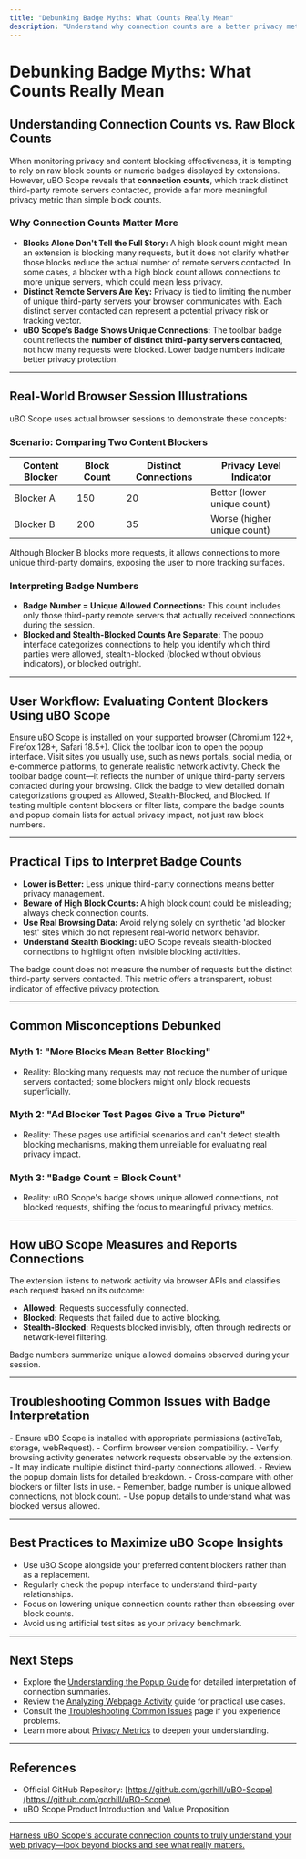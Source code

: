 ```yaml
---
title: "Debunking Badge Myths: What Counts Really Mean"
description: "Understand why connection counts are a better privacy metric than raw block counts, illustrated through real browser sessions. Learn how to interpret badge numbers to evaluate which content blockers are truly effective."
---
```


# Debunking Badge Myths: What Counts Really Mean

## Understanding Connection Counts vs. Raw Block Counts

When monitoring privacy and content blocking effectiveness, it is tempting to rely on raw block counts or numeric badges displayed by extensions. However, uBO Scope reveals that **connection counts**, which track distinct third-party remote servers contacted, provide a far more meaningful privacy metric than simple block counts.

### Why Connection Counts Matter More

- **Blocks Alone Don't Tell the Full Story:** A high block count might mean an extension is blocking many requests, but it does not clarify whether those blocks reduce the actual number of remote servers contacted. In some cases, a blocker with a high block count allows connections to more unique servers, which could mean less privacy.
- **Distinct Remote Servers Are Key:** Privacy is tied to limiting the number of unique third-party servers your browser communicates with. Each distinct server contacted can represent a potential privacy risk or tracking vector.
- **uBO Scope’s Badge Shows Unique Connections:** The toolbar badge count reflects the **number of distinct third-party servers contacted**, not how many requests were blocked. Lower badge numbers indicate better privacy protection.

---

## Real-World Browser Session Illustrations

uBO Scope uses actual browser sessions to demonstrate these concepts:

### Scenario: Comparing Two Content Blockers

| Content Blocker | Block Count | Distinct Connections | Privacy Level Indicator |
|-----------------|-------------|----------------------|-------------------------|
| Blocker A       | 150         | 20                   | Better (lower unique count) |
| Blocker B       | 200         | 35                   | Worse (higher unique count) |

Although Blocker B blocks more requests, it allows connections to more unique third-party domains, exposing the user to more tracking surfaces.

### Interpreting Badge Numbers

- **Badge Number = Unique Allowed Connections:** This count includes only those third-party remote servers that actually received connections during the session.
- **Blocked and Stealth-Blocked Counts Are Separate:** The popup interface categorizes connections to help you identify which third parties were allowed, stealth-blocked (blocked without obvious indicators), or blocked outright.

---

## User Workflow: Evaluating Content Blockers Using uBO Scope

<Steps>
<Step title="Install and Launch uBO Scope">
Ensure uBO Scope is installed on your supported browser (Chromium 122+, Firefox 128+, Safari 18.5+). Click the toolbar icon to open the popup interface.
</Step>
<Step title="Browse Real Websites">
Visit sites you usually use, such as news portals, social media, or e-commerce platforms, to generate realistic network activity.
</Step>
<Step title="Observe Badge Number">
Check the toolbar badge count—it reflects the number of unique third-party servers contacted during your browsing.
</Step>
<Step title="Open the Popup for Details">
Click the badge to view detailed domain categorizations grouped as Allowed, Stealth-Blocked, and Blocked.
</Step>
<Step title="Compare Across Configurations">
If testing multiple content blockers or filter lists, compare the badge counts and popup domain lists for actual privacy impact, not just raw block numbers.
</Step>
</Steps>

---

## Practical Tips to Interpret Badge Counts

- **Lower is Better:** Less unique third-party connections means better privacy management.
- **Beware of High Block Counts:** A high block count could be misleading; always check connection counts.
- **Use Real Browsing Data:** Avoid relying solely on synthetic 'ad blocker test' sites which do not represent real-world network behavior.
- **Understand Stealth Blocking:** uBO Scope reveals stealth-blocked connections to highlight often invisible blocking activities.

<Note>
The badge count does not measure the number of requests but the distinct third-party servers contacted. This metric offers a transparent, robust indicator of effective privacy protection.
</Note>

---

## Common Misconceptions Debunked

### Myth 1: "More Blocks Mean Better Blocking"

- Reality: Blocking many requests may not reduce the number of unique servers contacted; some blockers might only block requests superficially.

### Myth 2: "Ad Blocker Test Pages Give a True Picture"

- Reality: These pages use artificial scenarios and can't detect stealth blocking mechanisms, making them unreliable for evaluating real privacy impact.

### Myth 3: "Badge Count = Block Count"

- Reality: uBO Scope's badge shows unique allowed connections, not blocked requests, shifting the focus to meaningful privacy metrics.

---

## How uBO Scope Measures and Reports Connections

The extension listens to network activity via browser APIs and classifies each request based on its outcome:

- **Allowed:** Requests successfully connected.
- **Blocked:** Requests that failed due to active blocking.
- **Stealth-Blocked:** Requests blocked invisibly, often through redirects or network-level filtering.

Badge numbers summarize unique allowed domains observed during your session.

---

## Troubleshooting Common Issues with Badge Interpretation

<AccordionGroup title="Troubleshooting Badge Count Issues">
<Accordion title="Badge Count is Missing or Always Zero">
- Ensure uBO Scope is installed with appropriate permissions (activeTab, storage, webRequest).
- Confirm browser version compatibility.
- Verify browsing activity generates network requests observable by the extension.
</Accordion>
<Accordion title="Badge Number Too High Compared to Expectations">
- It may indicate multiple distinct third-party connections allowed.
- Review the popup domain lists for detailed breakdown.
- Cross-compare with other blockers or filter lists in use.
</Accordion>
<Accordion title="Confusion Between Block Count and Badge Number">
- Remember, badge number is unique allowed connections, not block count.
- Use popup details to understand what was blocked versus allowed.
</Accordion>
</AccordionGroup>

---

## Best Practices to Maximize uBO Scope Insights

- Use uBO Scope alongside your preferred content blockers rather than as a replacement.
- Regularly check the popup interface to understand third-party relationships.
- Focus on lowering unique connection counts rather than obsessing over block counts.
- Avoid using artificial test sites as your privacy benchmark.

---

## Next Steps

- Explore the [Understanding the Popup Guide](https://example.com/guides/getting-started-essentials/reading-popup) for detailed interpretation of connection summaries.
- Review the [Analyzing Webpage Activity](https://example.com/guides/getting-started-essentials/browsing-analysis) guide for practical use cases.
- Consult the [Troubleshooting Common Issues](https://example.com/getting-started/first-use-and-troubleshooting/troubleshooting) page if you experience problems.
- Learn more about [Privacy Metrics](https://example.com/overview/getting-started/value-proposition) to deepen your understanding.

---

## References

- Official GitHub Repository: [https://github.com/gorhill/uBO-Scope](https://github.com/gorhill/uBO-Scope)
- uBO Scope Product Introduction and Value Proposition


---

<u>Harness uBO Scope's accurate connection counts to truly understand your web privacy—look beyond blocks and see what really matters.</u>
